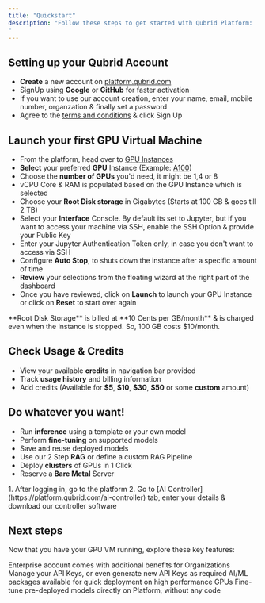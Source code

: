 ```yaml
---
title: "Quickstart"
description: "Follow these steps to get started with Qubrid Platform:
"
---
```


## Setting up your Qubrid Account
- **Create** a new account on [platform.qubrid.com](https://platform.qubrid.com)  
- SignUp using **Google** or **GitHub** for faster activation
- If you want to use our account creation, enter your name, email, mobile number, organzation & finally set a password
- Agree to the [terms and conditions](https://platform.qubrid.com/terms) & click Sign Up

## Launch your first GPU Virtual Machine
- From the platform, head over to [GPU Instances](https://platform.qubrid.com/create-ai-compute/gpu-instances) 
- **Select** your preferred **GPU** Instance (Example: [A100](https://platform.qubrid.com/create-ai-compute/NVIDIA%20A100%20(40GB)))
- Choose the **number of GPUs** you'd need, it might be 1,4 or 8
- vCPU Core & RAM is populated based on the GPU Instance which is selected
- Choose your **Root Disk storage** in Gigabytes (Starts at 100 GB & goes till 2 TB)
- Select your **Interface** Console. By default its set to Jupyter, but if you want to access your machine via SSH, enable the SSH Option & provide your Public Key
- Enter your Jupyter Authentication Token only, in case you don't want to access via SSH
- Configure **Auto Stop**, to shuts down the instance after a specific amount of time
- **Review** your selections from the floating wizard at the right part of the dashboard
- Once you have reviewed, click on **Launch** to launch your GPU Instance or click on **Reset** to start over again

<Note>
  **Root Disk Storage** is billed at **10 Cents per GB/month** & is charged even when the instance is stopped. So, 100 GB costs $10/month.
</Note>


## Check Usage & Credits
- View your available **credits** in navigation bar provided  
- Track **usage history** and billing information  
- Add credits (Available for **\$5**, **\$10**, **\$30**, **\$50** or some **custom** amount)  

## Do whatever you want!
- Run **inference** using a template or your own model  
- Perform **fine-tuning** on supported models  
- Save and reuse deployed models  
- Use our 2 Step **RAG** or define a custom RAG Pipeline
- Deploy **clusters** of GPUs in 1 Click
- Reserve a **Bare Metal** Server

<Accordion icon="download" title="Download our AI Controller">
  1. After logging in, go to the platform
  2. Go to [AI Controller](https://platform.qubrid.com/ai-controller) tab, enter your details & download our controller software
</Accordion>

## Next steps

Now that you have your GPU VM running, explore these key features:

<CardGroup cols={2}>

<Card title="Convert to Enterprise Account" icon="building" href="Enterprise%20Account">
  Enterprise account comes with additional benefits for Organizations
</Card>

<Card title="Customize style" icon="key" href="Manage%20API%20Keys">
  Manage your API Keys, or even generate new API Keys as required
</Card>

<Card title="Launch an AI / ML Template" icon="folder-open" href="AI%20Templates">
  AI/ML packages available for quick deployment on high performance GPUs 
</Card>

<Card title="Fine Tuning" icon="wrench" href="/api-reference/introduction">
  Fine-tune pre-deployed models directly on Platform, without any code
</Card>

</CardGroup>